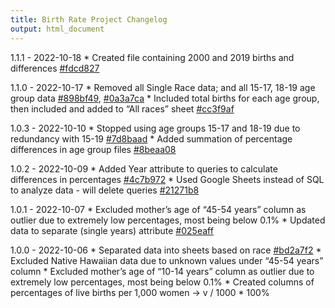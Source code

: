 ```yaml
---
title: Birth Rate Project Changelog
output: html_document
---
```


1.1.1 - 2022-10-18
* Created file containing 2000 and 2019 births and differences [#fdcd827](https://github.com/chloelinli/chloelinli.github.io/commit/fdcd82760a7537af1f1973ee93bf40d46d258844)

1.1.0 - 2022-10-17
* Removed all Single Race data; and all 15-17, 18-19 age group data [#898bf49](https://github.com/chloelinli/chloelinli.github.io/commit/898bf49deff4931c046a1d45b37f62ad1ed35db9), [#0a3a7ca](https://github.com/chloelinli/chloelinli.github.io/commit/0a3a7cae1fda1d42b243cbf5d2bc895eac607500)
* Included total births for each age group, then included and added to "All races" sheet [#cc3f9af](https://github.com/chloelinli/chloelinli.github.io/commit/cc3f9af70a648e2089dbbcd9df511604a1fee3a9)

1.0.3 - 2022-10-10
* Stopped using age groups 15-17 and 18-19 due to redundancy with 15-19 [#7d8baad](https://github.com/chloelinli/chloelinli.github.io/commit/7d8baad129ee517b3b0946679507fcdc3e907b26)
* Added summation of percentage differences in age group files [#8beaa08](https://github.com/chloelinli/chloelinli.github.io/commit/8beaa083473097cf10cfc3178899a2003f447433)

1.0.2 - 2022-10-09
* Added Year attribute to queries to calculate differences in percentages [#4c7b972](https://github.com/chloelinli/chloelinli.github.io/commit/4c7b972bea67e6abe8f7aaca7b454a2d58d49e58)
* Used Google Sheets instead of SQL to analyze data - will delete queries [#21271b8](https://github.com/chloelinli/chloelinli.github.io/commit/21271b8e01b4d08c1603e9597e1680e4c671f468)

1.0.1 - 2022-10-07
* Excluded mother's age of "45-54 years" column as outlier due to extremely low percentages, most being below 0.1%
* Updated data to separate (single years) attribute [#025eaff](https://github.com/chloelinli/chloelinli.github.io/commit/025eaffee9a075cd46b24a0b726a7cf0ddaf773d)

1.0.0 - 2022-10-06
* Separated data into sheets based on race [#bd2a7f2](https://github.com/chloelinli/chloelinli.github.io/commit/bd2a7f269cf8795f89969f2a48183b416d44c354)
* Excluded Native Hawaiian data due to unknown values under "45-54 years" column
* Excluded mother's age of "10-14 years" column as outlier due to extremely low percentages, most being below 0.1%
* Created columns of percentages of live births per 1,000 women -> v / 1000 * 100%
